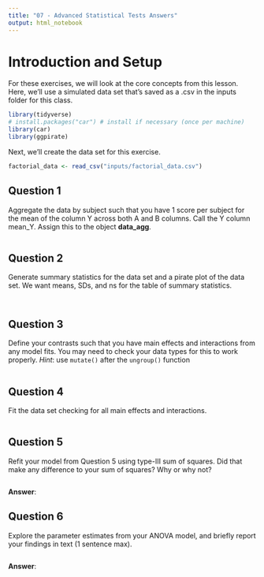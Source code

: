 ---
title: "07 - Advanced Statistical Tests Answers"
output: html_notebook
---

# Introduction and Setup

For these exercises, we will look at the core concepts from this lesson. Here, we'll use a simulated data set that's saved as a .csv in the inputs folder for this class.

```{r 7_exercise_libraries, message=FALSE}
library(tidyverse)
# install.packages("car") # install if necessary (once per machine)
library(car)
library(ggpirate)
```

Next, we'll create the data set for this exercise.

```{r 7_exercise_data, message = FALSE}
factorial_data <- read_csv("inputs/factorial_data.csv")
```

## Question 1

Aggregate the data by subject such that you have 1 score per subject for the mean of the column Y across both A and B columns. Call the Y column mean_Y. Assign this to the object **data_agg**.

```{r 7_question_one}

```

## Question 2

Generate summary statistics for the data set and a pirate plot of the data set. We want means, SDs, and ns for the table of summary statistics.

```{r 7_question_two_a}

```

```{r 7_question_two_b}

```

## Question 3

Define your contrasts such that you have main effects and interactions from any model fits. You may need to check your data types for this to work properly. 
*Hint*: use `mutate()` after the `ungroup()` function

```{r 7_question_three}

```

## Question 4

Fit the data set checking for all main effects and interactions.

```{r 7_question_four}

```

## Question 5

Refit your model from Question 5 using type-III sum of squares. Did that make any difference to your sum of squares? Why or why not?

```{r 7_question_five}

```

**Answer**: 

## Question 6

Explore the parameter estimates from your ANOVA model, and briefly report your findings in text (1 sentence max).

```{r 7_question_six}

```

**Answer**: 
